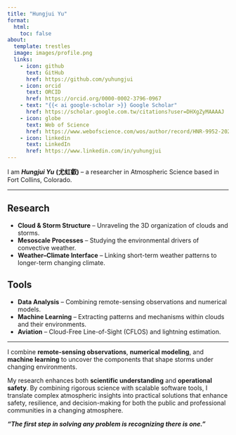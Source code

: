 ```yaml
---
title: "Hungjui Yu"
format:
  html:
    toc: false
about:
  template: trestles
  image: images/profile.png
  links:
    - icon: github
      text: GitHub
      href: https://github.com/yuhungjui
    - icon: orcid
      text: ORCID
      href: https://orcid.org/0000-0002-3796-0967
    - text: "{{< ai google-scholar >}} Google Scholar"
      href: https://scholar.google.com.tw/citations?user=DHXgZyMAAAAJ
    - icon: globe
      text: Web of Science
      href: https://www.webofscience.com/wos/author/record/HNR-9952-2023
    - icon: linkedin
      text: LinkedIn
      href: https://www.linkedin.com/in/yuhungjui
---
```


I am ***Hungjui Yu*** **(尤虹叡)** – a researcher in Atmospheric Science based in Fort Collins, Colorado.

---

## Research 

- **Cloud & Storm Structure** – Unraveling the 3D organization of clouds and storms.  
- **Mesoscale Processes** – Studying the environmental drivers of convective weather.  
- **Weather–Climate Interface** – Linking short-term weather patterns to longer-term changing climate.  

<!-- I study the 3D structure of clouds and storms, blending atmospheric science and machine learning to reveal patterns that shape weather and climate, and to create tools that make aviation safer for professionals and the public alike. -->

## Tools

- **Data Analysis** – Combining remote-sensing observations and numerical models.
- **Machine Learning** – Extracting patterns and mechanisms within clouds and their environments.  
- **Aviation** – Cloud-Free Line-of-Sight (CFLOS) and lightning estimation.  

<!-- My work explores the 3-dimensional structure of clouds and storms, the mesoscale convective and environmental processes that shape them, and their role at the weather–climate interface.

I integrate environmental data analysis from remote-sensing observations and numerical models with machine learning techniques to uncover patterns and mechanisms within clouds and their environments. I also develop aviation-focused tools to better address and understand storm-related risks. -->

---

I combine **remote-sensing observations**, **numerical modeling**, and **machine learning** to uncover the components that shape storms under changing environments. 

My research enhances both **scientific understanding** and **operational safety**. By combining rigorous science with scalable software tools, I translate complex atmospheric insights into practical solutions that enhance safety, resilience, and decision-making for both the public and professional communities in a changing atmosphere.

***"The first step in solving any problem is recognizing there is one."***

<!-- - 🔬 Research in: Clouds and Convective storms, Remote Sensing, Machine Learning
- 📍 Based in Fort Collins, CO
- 🧠 Passionate about data, code, and clean communication. -->
